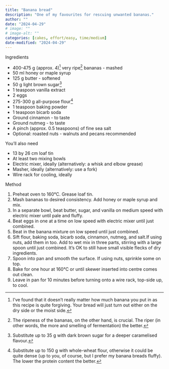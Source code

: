 ```yaml
---
title: "Banana bread"
description: "One of my favourites for rescuing unwanted bananas."
author: ""
date: "2024-04-29"
# image: ""
# image-alt: ""
categories: [cakes, effort/easy, time/medium]
date-modified: "2024-04-29"
---
```


Ingredients

- 400-475 g (approx. 4)[^3] very ripe[^4] bananas - mashed
- 50 ml honey or maple syrup
- 125 g butter - softened
- 50 g light brown sugar[^1]
- 1 teaspoon vanilla extract
- 2 eggs
- 275-300 g all-purpose flour[^2]
- 1 teaspoon baking powder
- 1 teaspoon bicarb soda
- Ground cinnamon - to taste
- Ground nutmeg - to taste
- A pinch (approx. 0.5 teaspoons) of fine sea salt
- Optional: roasted nuts - walnuts and pecans recommended

[^1]: Substitute up to 35 g with dark brown sugar for a deeper caramelised flavour.

[^2]: Substitute up to 150 g with whole-wheat flour, otherwise it could be quite dense (up to you, of course, but I prefer my banana breads fluffy). The lower the protein content the better.

[^3]: I've found that it doesn't really matter how much banana you put in as this recipe is quite forgiving. Your bread will just turn out either on the dry side or the moist side.

[^4]: The ripeness of the bananas, on the other hand, is crucial. The riper (in other words, the more and smelling of fermentation) the better.

You'll also need

- 13 by 26 cm loaf tin
- At least two mixing bowls
- Electric mixer, ideally (alternatively: a whisk and elbow grease)
- Masher, ideally (alternatively: use a fork)
- Wire rack for cooling, ideally

Method

1. Preheat oven to 160°C. Grease loaf tin.
2. Mash bananas to desired consistency. Add honey or maple syrup and mix.
3. In a separate bowl, beat butter, sugar, and vanilla on medium speed with electric mixer until pale and fluffy.
4. Beat eggs in one at a time on low speed with electric mixer until just combined.
5. Beat in the banana mixture on low speed until just combined.
6. Sift flour, baking soda, bicarb soda, cinnamon, nutmeg, and salt.If using nuts, add them in too. Add to wet mix in three parts, stirring with a large spoon until just combined. It's OK to still have small visible flecks of dry ingredients.
7. Spoon into pan and smooth the surface. If using nuts, sprinkle some on top.
8. Bake for one hour at 160°C or until skewer inserted into centre comes out clean.
9. Leave in pan for 10 minutes before turning onto a wire rack, top-side up, to cool.